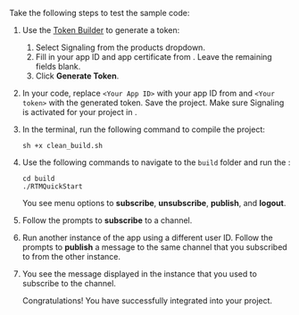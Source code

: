 <PlatformWrapper platform="linux-cpp, windows">

Take the following steps to test the sample code:

1. Use the [Token Builder](https://agora-token-generator-demo.vercel.app/) to generate a <Vg k="SIG" /> token:

    1. Select Signaling from the <Vg k="COMPANY" /> products dropdown.
    1. Fill in your app ID and app certificate from <Link to="{{Global.AGORA_CONSOLE_URL}}"><Vg k="CONSOLE" /></Link>. Leave the remaining fields blank.
    1. Click **Generate Token**.

1. In your code, replace `<Your App ID>` with your app ID from <Vg k="CONSOLE" /> and `<Your token>` with the generated token. Save the project. Make sure Signaling is activated for your project in <Link to="{{Global.AGORA_CONSOLE_URL}}"><Vg k="CONSOLE" /></Link>.

1. In the terminal, run the following command to compile the project:

    ```shell
    sh +x clean_build.sh
    ```

1. Use the following commands to navigate to the `build` folder and run the <Vpl k="CLIENT" />:

    ```shell
    cd build
    ./RTMQuickStart
    ```

    You see menu options to **subscribe**, **unsubscribe**, **publish**, and **logout**. 

1. Follow the prompts to **subscribe** to a channel.

1. Run another instance of the app using a different user ID. Follow the prompts to **publish** a message to the same channel that you subscribed to from the other instance.

1. You see the message displayed in the instance that you used to subscribe to the channel.

    Congratulations! You have successfully integrated <Vg k="SIG" /> into your project.

</PlatformWrapper>
